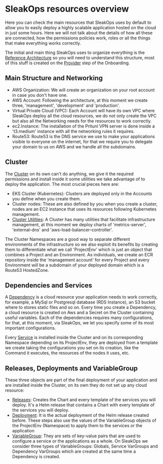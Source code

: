 # SleakOps resources overview

Here you can check the main resources that SleakOps uses by default to allow you to easily deploy a highly scalable application hosted on the cloud in just some hours. Here we will not talk about the details of how all these are connected, how the permissions policies work, roles or all the things that make everything works correctly.

The initial and main thing SleakOps uses to organize everything is the [Reference Architecture](/provider/aws.mdx) so you will need to understand this structure, most of this stuff is created on the [Provider](/provider/index.mdx) step of the Onboarding.

## Main Structure and Networking

- AWS Organization: We will create an organization on your root account in case you don't have one.
- AWS Account: Following the architecture, at this moment we create three, 'management', 'development' and 'production'.
- Virtual Private Cloud (VPC): Each Account will have its own VPC where SleakOps deploy all the cloud resources, we do not only create the VPC but also all the Networking needs for the resources to work correctly.
- ec2.Instance: The installation of the Pritunl VPN server is done inside a 't3.medium' instance with all the networking rules it requires.
- Route53: Route53 is the DNS service we use to make your applications visible to everyone on the internet, for that we require you to delegate your domain to us on AWS and we handle all the subdomains.

## Cluster

The [Cluster](/cluster/index.mdx) on its own can't do anything, we give it the required permissions and install inside it some utilities we take advantage of to deploy the application. The most crucial pieces here are:

- EKS Cluster (Kubernetes): Clusters are deployed only in the Accounts you define when you create them.
- Cluster nodes: These are also defined by you when you create a cluster, nodes are an EC2 instance that uses its resources following Kubernetes management.
- [Cluster Utilities](/cluster/k8s_utilities.mdx): A Cluster has many utilities that facilitate infrastructure management, at this moment we deploy charts of 'metrics-server', 'external-dns' and 'aws-load-balancer-controller'.

The Cluster Namespaces are a good way to separate different environments of the infrastructure so we also exploit its benefits by creating them to differentiate what we call 'ProjectEnv' which is just an object that combines a Project and an Environment. As individuals, we create an ECR repository inside the 'management account' for every Project and every Environment will be a subdomain of your deployed domain which is a Route53 HostedZone.

## Dependencies and Services

A [Dependency](/dependency/index.mdx) is a cloud resource your application needs to work correctly, for example, a MySql or Postgresql database (RDS Instance), an S3 bucket where to stores static files and so on. Every time you create a Dependency, a cloud resource is created on Aws and a Secret on the Cluster containing useful variables. Each of the dependencies requires many configurations, for that, at this moment, via SleakOps, we let you specify some of its most important configurations.

Every [Service](/service/index.mdx) is installed inside the Cluster and on its corresponding Namespace depending on its ProjectEnv, they are deployed from a template we create taking the configurations you set on its creation, like the Command it executes, the resources of the nodes it uses, etc.

## Releases, Deployments and VariableGroup

These three objects are part of the final deployment of your application and are installed inside the Cluster, on its own they do not set up any cloud resource:

- [Releases](/deployment/release.mdx): Creates the Chart and every template of the services you will deploy.
  It's a Helm release that contains a Chart with every template of the services you will deploy.
- [Deployment](/deployment/index.mdx): It is the actual deployment of the Helm release created before. These steps also use the values of the VariableGroup objects of the ProjectEnv (Namespace) to apply them to the services or the application
- [VariableGroup](/vargroup): They are sets of key-value pairs that are used to configure a service or the applications as a whole. On SleakOps we consider three types of VariableGroups: Globals, Service VarGroups and Dependency VarGroups which are created at the same time a Dependency is created.
